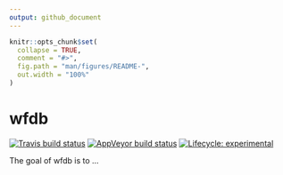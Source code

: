 ```yaml
---
output: github_document
---
```


<!-- README.md is generated from README.Rmd. Please edit that file -->

```r
knitr::opts_chunk$set(
  collapse = TRUE,
  comment = "#>",
  fig.path = "man/figures/README-",
  out.width = "100%"
)
```
# wfdb

<!-- badges: start -->
[![Travis build status](https://travis-ci.org/iqis/wfdb.svg?branch=master)](https://travis-ci.org/iqis/wfdb)
[![AppVeyor build status](https://ci.appveyor.com/api/projects/status/github/iqis/wfdb?branch=master&svg=true)](https://ci.appveyor.com/project/iqis/wfdb)
[![Lifecycle: experimental](https://img.shields.io/badge/lifecycle-experimental-orange.svg)](https://www.tidyverse.org/lifecycle/#experimental)
<!-- badges: end -->

The goal of wfdb is to ...


